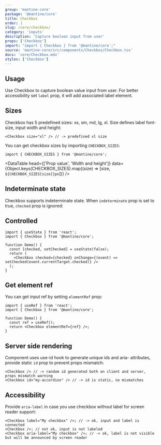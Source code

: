 ```yaml
---
group: 'mantine-core'
package: '@mantine/core'
title: Checkbox
order: 1
slug: /core/checkbox/
category: 'inputs'
description: 'Capture boolean input from user'
props: ['Checkbox']
import: "import { Checkbox } from '@mantine/core';"
source: 'mantine-core/src/components/Checkbox/Checkbox.tsx'
docs: 'core/Checkbox.mdx'
styles: ['Checkbox']
---
```



## Usage

Use Checkbox to capture boolean value input from user.
For better accessibility set `label` prop, it will add associated label element.

<Demo data={CheckboxDemos.configurator} />

## Sizes

Checkbox has 5 predefined sizes: xs, sm, md, lg, xl.
Size defines label font-size, input width and height:

```tsx
<Checkbox size="xl" /> // -> predefined xl size
```

<Demo data={CheckboxDemos.sizes} />

You can get checkbox sizes by importing `CHECKBOX_SIZES`:

```tsx
import { CHECKBOX_SIZES } from '@mantine/core';
```

<DataTable
  head={['Prop value', 'Width and height']}
  data={Object.keys(CHECKBOX_SIZES).map((size) => [size, `${CHECKBOX_SIZES[size]}px`])}
/>

## Indeterminate state

Checkbox supports indeterminate state. When `indeterminate` prop is set to true,
`checked` prop is ignored:

<Demo data={CheckboxDemos.indeterminate} />

## Controlled

```tsx
import { useState } from 'react';
import { Checkbox } from '@mantine/core';

function Demo() {
  const [checked, setChecked] = useState(false);
  return (
    <Checkbox checked={checked} onChange={(event) => setChecked(event.currentTarget.checked)} />
  );
}
```

## Get element ref

You can get input ref by setting `elementRef` prop:

```tsx
import { useRef } from 'react';
import { Checkbox } from '@mantine/core';

function Demo() {
  const ref = useRef();
  return <Checkbox elementRef={ref} />;
}
```

## Server side rendering

Component uses <GatsbyLink to="/hooks/use-id/">use-id</GatsbyLink> hook to generate unique ids and aria- attributes,
provide static `id` prop to prevent props mismatch:

```tsx
<Checkbox /> // -> random id generated both on client and server, props mismatch warning
<Checkbox id="my-accordion" /> // -> id is static, no mismatches
```

## Accessibility

Provide `aria-label` in case you use checkbox without label for screen reader support:

```tsx
<Checkbox label="My checkbox" />; // -> ok, input and label is connected
<Checkbox />; // not ok, input is not labeled
<Checkbox aria-label="My checkbox" />; // -> ok, label is not visible but will be announced by screen reader
```
